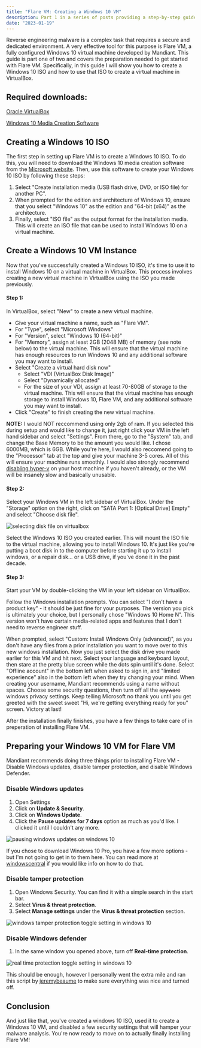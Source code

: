 ```yaml
---
title: "Flare VM: Creating a Windows 10 VM"
description: Part 1 in a series of posts providing a step-by-step guide on how to set up Flare VM, a fully configured Windows 10 virtual machine developed by Mandiant, for malware analysis. This post in particular covers the steps needed to create a Windows 10 ISO using the Windows 10 Media Creation Software, and using that ISO to create a Windows 10 virtual machine in VirtualBox.
date: "2023-01-19"
---
```


Reverse engineering malware is a complex task that requires a secure and dedicated environment. A very effective tool for this purpose is Flare VM, a fully configured Windows 10 virtual machine developed by Mandiant. This guide is part one of two and covers the preparation needed to get started with Flare VM. Specifically, in this guide I will show you how to create a Windows 10 ISO and how to use that ISO to create a virtual machine in VirtualBox.

## Required downloads:

[Oracle VirtualBox](https://www.virtualbox.org/wiki/Downloads)

[Windows 10 Media Creation Software](https://www.microsoft.com/en-us/software-download/windows10)

## Creating a Windows 10 ISO

The first step in setting up Flare VM is to create a Windows 10 ISO. To do this, you will need to download the Windows 10 media creation software from the [Microsoft website](https://www.microsoft.com/en-us/software-download/windows10). Then, use this software to create your Windows 10 ISO by following these steps:

1. Select "Create installation media (USB flash drive, DVD, or ISO file) for another PC".
2. When prompted for the edition and architecture of Windows 10, ensure that you select "Windows 10" as the edition and "64-bit (x64)" as the architecture.
3. Finally, select "ISO file" as the output format for the installation media. This will create an ISO file that can be used to install Windows 10 on a virtual machine.

## Create a Windows 10 VM Instance

Now that you've successfully created a Windows 10 ISO, it's time to use it to install Windows 10 on a virtual machine in VirtualBox. This process involves creating a new virtual machine in VirtualBox using the ISO you made previously.

#### Step 1:

In VirtualBox, select "New" to create a new virtual machine.

- Give your virtual machine a name, such as "Flare VM".
- For "Type", select "Microsoft Windows"
- For "Version", select "Windows 10 (64-bit)"
- For "Memory", assign at least 2GB (2048 MB) of memory (see note below) to the virtual machine. This will ensure that the virtual machine has enough resources to run Windows 10 and any additional software you may want to install.
- Select "Create a virtual hard disk now"
  - Select "VDI (VirtualBox Disk Image)"
  - Select "Dynamically allocated"
  - For the size of your VDI, assign at least 70-80GB of storage to the virtual machine. This will ensure that the virtual machine has enough storage to install Windows 10, Flare VM, and any additional software you may want to install.
- Click "Create" to finish creating the new virtual machine.

**NOTE:** I would NOT reccommend using only 2gb of ram. If you selected this during setup and would like to change it, just right click your VM in the left hand sidebar and select "Settings". From there, go to the "System" tab, and change the Base Memory to be the amount you would like. I chose 6000MB, which is 6GB. While you're here, I would also reccomend going to the "Processor" tab at the top and give your machine 3-5 cores. All of this will ensure your machine runs smoothly. I would also strongly recommend [disabling hyper-v](https://www.wintips.org/fix-virtualbox-running-very-slow-in-windows-10-11/) on your host machine if you haven't already, or the VM will be insanely slow and basically unusable.

#### Step 2:

Select your Windows VM in the left sidebar of VirtualBox. Under the "Storage" option on the right, click on "SATA Port 1: [Optical Drive] Empty" and select "Choose disk file".

![selecting disk file on virtualbox](/images/flare-vm-part-1/selecting-disk-image-in-virtualbox.png)

Select the Windows 10 ISO you created earlier. This will mount the ISO file to the virtual machine, allowing you to install Windows 10. It's just like you're putting a boot disk in to the computer before starting it up to install windows, or a repair disk... or a USB drive, if you've done it in the past decade.

#### Step 3:

Start your VM by double-clicking the VM in your left sidebar on VirtualBox.

Follow the Windows installation prompts. You can select "I don't have a product key" - it should be just fine for your purposes. The version you pick is ultimately your choice, but I personally chose "Windows 10 Home N". This version won't have certain media-related apps and features that I don't need to reverse engineer stuff.

When prompted, select "Custom: Install Windows Only (advanced)", as you don't have any files from a prior installation you want to move over to this new windows installation. Now you just select the disk drive you made earlier for this VM and hit next. Select your language and keyboard layout, then stare at the pretty blue screen while the dots spin until it's done. Select "Offline account" in the bottom left when asked to sign in, and "limited experience" also in the bottom left when they try changing your mind. When creating your username, Mandiant recommends using a name without spaces. Choose some security questions, then turn off all the ~~spyware~~ windows privacy settings. Keep telling Microsoft no thank you until you get greeted with the sweet sweet "Hi, we're getting everything ready for you" screen. Victory at last!

After the installation finally finishes, you have a few things to take care of in preperation of installing Flare VM.

## Preparing your Windows 10 VM for Flare VM

Mandiant recommends doing three things prior to installing Flare VM - Disable Windows updates, disable tamper protection, and disable Windows Defender.

### Disable Windows updates

1. Open Settings
2. Click on **Update & Security**.
3. Click on **Windows Update**.
4. Click the **Pause updates for 7 days** option as much as you'd like. I clicked it until I couldn't any more.

![pausing windows updates on windows 10](/images/flare-vm-part-1/pausing-windows-updates.png)

If you chose to download Windows 10 Pro, you have a few more options - but I'm not going to get in to them here. You can read more at [windowscentral](https://www.windowscentral.com/how-stop-updates-installing-automatically-windows-10) if you would like info on how to do that.

### Disable tamper protection

1. Open Windows Security. You can find it with a simple search in the start bar.
2. Select **Virus & threat protection**.
3. Select **Manage settings** under the **Virus & threat protection** section.

![windows tamper protection toggle setting in windows 10](/images/flare-vm-part-1/windows-tamper-protection-toggle.png)

### Disable Windows defender

1. In the same window you opened above, turn off **Real-time protection**.

![real time protection toggle setting in windows 10](/images/flare-vm-part-1/real-time-protection-toggle.png)

This should be enough, however I personally went the extra mile and ran this script by [jeremybeaume](https://github.com/jeremybeaume/tools/blob/master/disable-defender.ps1) to make sure everything was nice and turned off.

## Conclusion

And just like that, you've created a windows 10 ISO, used it to create a Windows 10 VM, and disabled a few security settings that will hamper your malware analysis. You're now ready to move on to actually finally installing Flare VM!
